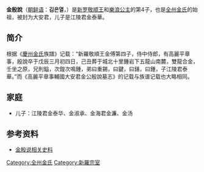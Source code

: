 '''金殷說'''（[[朝鲜语|朝鲜语]]：'''김은열'''，{{Bd|937年||1028年|三月初四}}）是[[新罗|新罗]][[敬顺王|敬顺王]]和[[安贞淑仪公主|樂浪公主]]的第4子，也是[[全州金氏|全州金氏]]的始祖，被封为大安君，儿子是江陵君金泰華。

== 简介 ==
根据《[[慶州金氏|慶州金氏]]族譜》记载：“新羅敬順王金傅第四子，侍中侍郎，有高麗平章事，殷說卒于戊辰三月初四日，己丑葬于城北十里鍾岩下五龍山南麓，雙龍合金，壬坐之原，兄則鎰，次鍠次鳴鍾，弟曰重錫，曰鍵，曰鐥，曰鍾，子江陵君泰華。”而《高麗平章事輔國大安君金公殷說墓志》的记载与族谱记载也大略相同。

== 家庭 ==
*儿子：江陵君金泰华、金淑承、金海君金濂、金汤

== 参考资料 ==
*[http://botw.egloos.com/m/10750926 金殷说相关史料] {{Wayback|url=http://botw.egloos.com/m/10750926 |date=20160304071319 }}

[[Category:全州金氏|Category:全州金氏]]
[[Category:新羅宗室|Category:新羅宗室]]